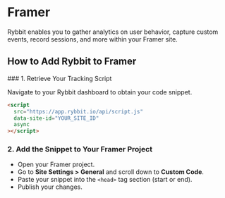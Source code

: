 
# Framer

Rybbit enables you to gather analytics on user behavior, capture custom events, record sessions, and more within your Framer site.

## How to Add Rybbit to Framer

<Steps>
### 1. Retrieve Your Tracking Script

Navigate to your Rybbit dashboard to obtain your code snippet.

```html
<script
  src="https://app.rybbit.io/api/script.js"
  data-site-id="YOUR_SITE_ID"
  async
></script>
```

### 2. Add the Snippet to Your Framer Project

- Open your Framer project.
- Go to **Site Settings > General** and scroll down to **Custom Code**.
- Paste your snippet into the `<head>` tag section (start or end).
- Publish your changes.
</Steps>
